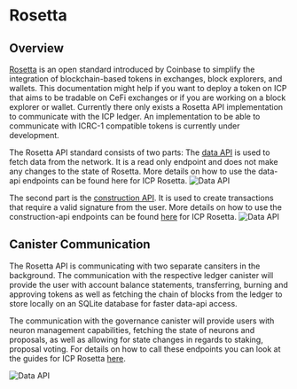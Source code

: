 # Rosetta

## Overview

[Rosetta](https://www.rosetta-api.org/) is an open standard introduced by Coinbase to simplify the integration of blockchain-based tokens in exchanges, block explorers, and wallets.
This documentation might help if you want to deploy a token on ICP that aims to be tradable on CeFi exchanges or if you are working on a block explorer or wallet. 
Currently there only exists a Rosetta API implementation to communicate with the ICP ledger. An implementation to be able to communicate with ICRC-1 compatible tokens is currently under development. 

The Rosetta API standard consists of two parts: The [data API](https://www.rosetta-api.org/docs/data_api_introduction.html) is used to fetch data from the network. It is a read only endpoint and does not make any changes to the state of Rosetta.  More details on how to use the data-api endpoints can be found here for ICP Rosetta. 
![Data API](data_api.png)

 The second part is the [construction API](https://www.rosetta-api.org/docs/construction_api_introduction.html). It is used to create transactions that require a valid signature from the user. More details on how to use the construction-api endpoints can be found [here](/docs/developer-docs/defi/rosetta/icp_rosetta/index.md) for ICP Rosetta.
![Data API](construction_api.png)

## Canister Communication
The Rosetta API is communicating with two separate cansiters in the background. The communication with the respective ledger canister will provide the user with account balance statements, transferring, burning and approving tokens as well as fetching the chain of blocks from the ledger to store locally on an SQLite database for faster data-api access. 

The communication with the governance canister will provide users with neuron management capabilities, fetching the state of neurons and proposals, as well as allowing for state changes in regards to staking, proposal voting. For details on how to call these endpoints you can look at the guides for ICP Rosetta [here](/docs/developer-docs/defi/rosetta/icp_rosetta/index.md). 

![Data API](rosetta_communication.png)
